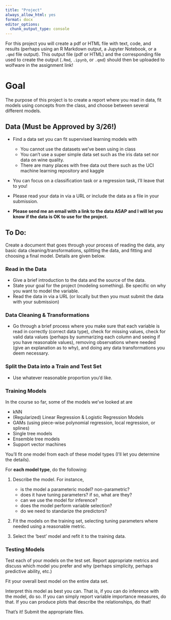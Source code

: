 ```yaml
---
title: "Project"
always_allow_html: yes
format: docx
editor_options: 
  chunk_output_type: console
---
```


For this project you will create a pdf or HTML file with text, code, and results (perhaps using an R Markdown output, a Jupyter Notebook, or a `.qmd` file output).  This output file (pdf or HTML) and the corresponding file used to create the output (`.Rmd`, `.ipynb`, or `.qmd`) should then be uploaded to wolfware in the assignment link! 

# Goal

The purpose of this project is to create a report where you read in data, fit models using concepts from the class, and choose between several different models. 

## Data (**Must be Approved by 3/26!**)

- Find a data set you can fit supervised learning models with 

    + You cannot use the datasets we’ve been using in class
    + You can't use a super simple data set such as the iris data set nor data on wine quality.
    + There are many places with free data out there such as the UCI machine learning repository and kaggle
    
- You can focus on a classification task or a regression task, I'll leave that to you!
- Please read your data in via a URL or include the data as a file in your submission.
- **Please send me an email with a link to the data ASAP and I will let you know if the data is OK to use for the project.**


## To Do:  

Create a document that goes through your process of reading the data, any basic data cleaning/transformations, splitting the data, and fitting and choosing a final model.  Details are given below. 

### Read in the Data

- Give a brief introduction to the data and the source of the data.
- State your goal for the project (modeling something). Be specific on why you want to model the variable.
- Read the data in via a URL (or locally but then you must submit the data with your submission)

### Data Cleaning & Transformations

- Go through a brief process where you make sure that each variable is read in correctly (correct data type), check for missing values, check for valid data values (perhaps by summarizing each column and seeing if you have reasonable values), removing observations where needed (give an explanation as to why), and doing any data transformations you deem necessary.

### Split the Data into a Train and Test Set

- Use whatever reasonable proportion you'd like.


### Training Models

In the course so far, some of the models we've looked at are

- kNN
- (Regularized) Linear Regression & Logistic Regression Models
- GAMs (using piece-wise polynomial regression, local regression, or splines)
- Single tree models
- Ensemble tree models
- Support vector machines

You'll fit one model from each of these model types (I'll let you determine the details).

For **each model type**, do the following:

1. Describe the model. For instance, 

    + is the model a parameteric model? non-parametric? 
    + does it have tuning parameters? if so, what are they? 
    + can we use the model for inference?
    + does the model perform variable selection?
    + do we need to standarize the predictors?

2. Fit the models on the training set, selecting tuning parameters where needed using a reasonable metric.

3. Select the 'best' model and refit it to the training data.

### Testing Models

Test each of your models on the test set. Report appropriate metrics and discuss which model you prefer and why (perhaps simplicity, perhaps predictive ability, etc.)

Fit your overall best model on the entire data set.

Interpret this model as best you can. That is, if you can do inference with the model, do so. If you can simply report variable importance measures, do that. If you can produce plots that describe the relationships, do that!

That's it! Submit the appropriate files.